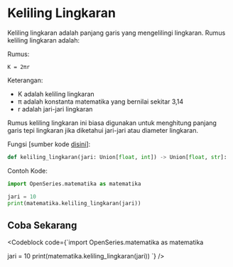 
# Keliling Lingkaran

Keliling lingkaran adalah panjang garis yang mengelilingi lingkaran. Rumus keliling lingkaran adalah:

Rumus:

```
K = 2πr
```

Keterangan:

-   K adalah keliling lingkaran
-   π adalah konstanta matematika yang bernilai sekitar 3,14
-   r adalah jari-jari lingkaran

Rumus keliling lingkaran ini biasa digunakan untuk menghitung panjang garis tepi lingkaran jika diketahui jari-jari atau diameter lingkaran.

Fungsi [sumber kode [disini](https://github.com/bellshade/OpenSeries/blob/11ea1de5b7cbb8fa09b8b8a1097e5913bb2bdd05/OpenSeries/matematika.py#L35C1-L35C70)]:

```python
def keliling_lingkaran(jari: Union[float, int]) -> Union[float, str]:
```

Contoh Kode:

```python
import OpenSeries.matematika as matematika

jari = 10
print(matematika.keliling_lingkaran(jari))
```

## Coba Sekarang

<Codeblock code={`import OpenSeries.matematika as matematika

jari = 10
print(matematika.keliling_lingkaran(jari))
`} />
